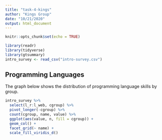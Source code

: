 ```yaml
---
title: "task-4-kings"
author: "Kings Group"
date: "10/21/2020"
output: html_document
---
```


```r
knitr::opts_chunk$set(echo = TRUE)
```


```r
library(readr)
library(tidyverse)
library(gtsummary)
intro_survey <- read_csv("intro-survey.csv")
```

## Programming Languages
The graph below shows the distribution of programming language skills by group. 
```r
intro_survey %>% 
  select(l_r:l_web, cgroup) %>% 
  pivot_longer(-cgroup) %>% 
  count(cgroup, name, value) %>% 
  ggplot(aes(value, n, fill = cgroup)) +
  geom_col() +
  facet_grid(~ name) +
  scale_fill_viridis_d()

```

